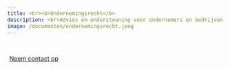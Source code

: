 ```yaml
---
title: <br><b>Ondernemingsrecht</b>
description: <br>Advies en ondersteuning voor ondernemers en bedrijven in een breed scala van juridische aangelegenheden, zoals contracten, aansprakelijkheid, fusies, overnames en geschillenbeslechting.
image: /documenten/ondernemingsrecht.jpeg
---
```


<br>

```{=html}
<div style = "margin: 0px; text-align: left;">
<a class="btn btn-primary" href="/contact.qmd" role="button" style="padding: 5px 5px; text-transform: none;">Neem contact op</a>
</div>
```


